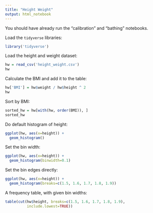 ```yaml
---
title: "Height Weight"
output: html_notebook
---
```


You should have already run the "calibration" and "bathing" notebooks.

Load the `tidyverse` libraries:

```r
library('tidyverse')
```

Load the height and weight dataset:

```r
hw = read_csv('height_weight.csv')
hw
```

Calculate the BMI and add it to the table:

```r
hw['BMI'] = hw$weight / hw$height ^ 2
hw
```

Sort by BMI:

```r
sorted_hw = hw[with(hw, order(BMI)), ]
sorted_hw
```

Do default histogram of height:

```r
ggplot(hw, aes(x=height)) + 
  geom_histogram()
```
Set the bin width:

```r
ggplot(hw, aes(x=height)) + 
  geom_histogram(binwidth=0.1)
```
Set the bin edges directly:

```r
ggplot(hw, aes(x=height)) + 
  geom_histogram(breaks=c(1.5, 1.6, 1.7, 1.8, 1.9))
```
A frequency table, with given bin widths:

```r
table(cut(hw$height, breaks=c(1.5, 1.6, 1.7, 1.8, 1.9),
          include.lowest=TRUE))
```